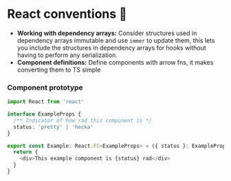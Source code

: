 # React conventions 📝

- **Working with dependency arrays:** Consider structures used in dependency arrays
  immutable and use `immer` to update them, this lets you include the structures in
  dependency arrays for hooks without having to perform any serialization.
- **Component definitions:** Define components with arrow fns, it makes converting them to
  TS simple

### Component prototype

```typescript
import React from 'react'

interface ExampleProps {
  /** Indicator of how rad this component is */
  status: 'pretty' | 'hecka'
}

export const Example: React.FC<ExampleProps> = ({ status }: ExampleProps) => {
  return {
    <div>This example component is {status} rad</div>
  }
}
```
